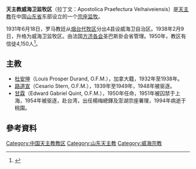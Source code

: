 {{Infobox Roman Catholic diocese
|Roman Catholic Diocese of = 天主教威海卫监牧区
|latin = Apostolica Praefectura Veihaiveiensis
|image = 
|caption = 
|location = [[中国|中国]]
|territory = [[山东省|山东省]][[威海市|威海市]]
|population = 
|rite = 
|province = （直屬[[聖座|聖座]]）
|established = 1931年
|cathedral = 
|leadership = 宗座监牧
|ordinary =
|website = 
}}

'''天主教威海卫监牧区'''（拉丁文：Apostolica Praefectura Veihaiveiensis）是[[天主教|天主教]]在中国[[山东省|山东省]]东部设立的一个[[宗座监牧|宗座监牧]]。

1931年6月18日，罗马教廷从[[烟台教区|烟台代牧区]]分出4县设威海卫自治区。1938年2月9日，升格为威海卫监牧区。由法国[[方济各会|方济各会]]圣巴斯卦会省管理。1950年，教区有信徒4,150人<ref>{{Cite web |url=http://www.catholic-hierarchy.org/diocese/dweih.html |title=Apostolica Praefectura Veihaiveiensis |access-date=2008-10-10 |archive-date=2020-07-15 |archive-url=https://web.archive.org/web/20200715115911/http://www.catholic-hierarchy.org/diocese/dweih.html |dead-url=no }}</ref>。

== 主教 ==
*[[杜安坤|杜安坤]]（Louis Prosper Durand, O.F.M.），加拿大籍，1932年至1938年。
*[[路道宣|路道宣]]（Cesario Stern, O.F.M.），1939年至1949年，1948年被驱逐。
*[[甘霖_(主教)|甘霖]]（Edward Gabriel Quint, O.F.M.），1950年任命，1951年被囚禁于上海，1954年被驱逐，赴台湾，出任楊梅總鐸及澎湖宗座署理，1994年病逝于桃園。

==參考資料==
{{reflist}}

{{中国天主教教区}}

[[Category:中国天主教教区|Category:中国天主教教区]]
[[Category:山东天主教|Category:山东天主教]]
[[Category:威海宗教|Category:威海宗教]]